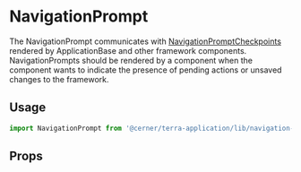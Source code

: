 
# NavigationPrompt

The NavigationPrompt communicates with [NavigationPromptCheckpoints](/application/cerner-terra-application-docs/components/navigation-prompt-checkpoint)
rendered by ApplicationBase and other framework components. NavigationPrompts should be rendered by a component when the component wants to indicate the presence
of pending actions or unsaved changes to the framework.

## Usage

```jsx
import NavigationPrompt from '@cerner/terra-application/lib/navigation-prompt';
```

## Props

<NavigationPromptProps />


